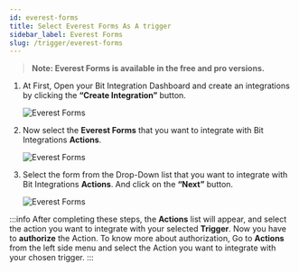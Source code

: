 ```yaml
---
id: everest-forms
title: Select Everest Forms As A trigger
sidebar_label: Everest Forms
slug: /trigger/everest-forms
---
```



> **Note: Everest Forms is available in the free and pro versions.**

1. At First, Open your Bit Integration Dashboard and create an integrations by clicking the **“Create Integration”** button.

   <Image src="trigger/everest-forms/create-integrations" alt="Everest Forms" w="1020" h="350" />

2. Now select the **Everest Forms** that you want to integrate with Bit Integrations **Actions**.

   <Image src="trigger/everest-forms/select-trigger" alt="Everest Forms" w="1020" h="350" />

3. Select the form from the Drop-Down list that you want to integrate with Bit Integrations **Actions**. And click on the **“Next”** button.

   <Image src="trigger/everest-forms/selec-form-or-task-name" alt="Everest Forms" w="1020" h="350"/>

:::info
  After completing these steps, the **Actions** list will appear, and select the action you want to integrate with your selected **Trigger**. Now you have to **authorize** the Action. To know more about authorization, Go to **Actions** from the left side menu and select the Action you want to integrate with your chosen trigger.
:::


<Feedback/>